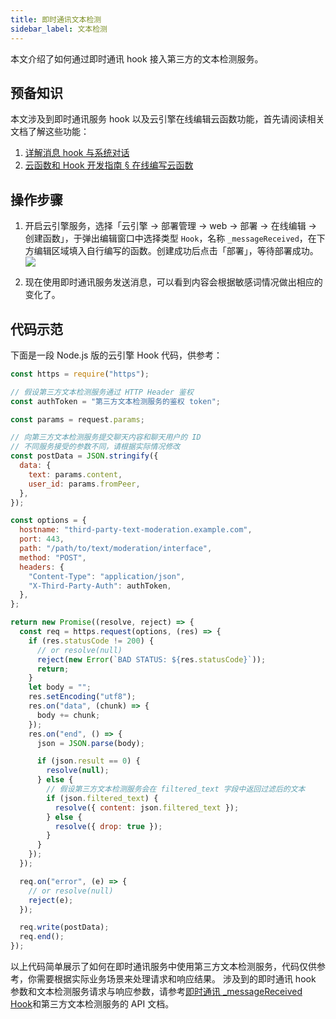 ```yaml
---
title: 即时通讯文本检测
sidebar_label: 文本检测
---
```


本文介绍了如何通过即时通讯 hook 接入第三方的文本检测服务。

## 预备知识

本文涉及到即时通讯服务 hook 以及云引擎在线编辑云函数功能，首先请阅读相关文档了解这些功能：

1. [详解消息 hook 与系统对话](/sdk/im/guide/systemconv/)
2. [云函数和 Hook 开发指南 § 在线编写云函数](/sdk/engine/functions/guides#在线编写云函数)

## 操作步骤

1. 开启云引擎服务，选择「云引擎 -> 部署管理 -> web -> 部署 -> 在线编辑 -> 创建函数」，于弹出编辑窗口中选择类型 `Hook`，名称 `_messageReceived`，在下方编辑区域填入自行编写的函数。创建成功后点击「部署」，等待部署成功。
![](/img/engine/engine-hook.png)

2. 现在使用即时通讯服务发送消息，可以看到内容会根据敏感词情况做出相应的变化了。

## 代码示范

下面是一段 Node.js 版的云引擎 Hook 代码，供参考：

```javascript
const https = require("https");

// 假设第三方文本检测服务通过 HTTP Header 鉴权
const authToken = "第三方文本检测服务的鉴权 token";

const params = request.params;

// 向第三方文本检测服务提交聊天内容和聊天用户的 ID
// 不同服务接受的参数不同，请根据实际情况修改
const postData = JSON.stringify({
  data: {
    text: params.content,
    user_id: params.fromPeer,
  },
});

const options = {
  hostname: "third-party-text-moderation.example.com",
  port: 443,
  path: "/path/to/text/moderation/interface",
  method: "POST",
  headers: {
    "Content-Type": "application/json",
    "X-Third-Party-Auth": authToken,
  },
};

return new Promise((resolve, reject) => {
  const req = https.request(options, (res) => {
    if (res.statusCode != 200) {
      // or resolve(null)
      reject(new Error(`BAD STATUS: ${res.statusCode}`));
      return;
    }
    let body = "";
    res.setEncoding("utf8");
    res.on("data", (chunk) => {
      body += chunk;
    });
    res.on("end", () => {
      json = JSON.parse(body);

      if (json.result == 0) {
        resolve(null);
      } else {
        // 假设第三方文本检测服务会在 filtered_text 字段中返回过滤后的文本
        if (json.filtered_text) {
          resolve({ content: json.filtered_text });
        } else {
          resolve({ drop: true });
        }
      }
    });
  });

  req.on("error", (e) => {
    // or resolve(null)
    reject(e);
  });

  req.write(postData);
  req.end();
});
```

以上代码简单展示了如何在即时通讯服务中使用第三方文本检测服务，代码仅供参考，你需要根据实际业务场景来处理请求和响应结果。
涉及到的即时通讯 hook 参数和文本检测服务请求与响应参数，请参考[即时通讯 \_messageReceived Hook](/sdk/im/guide/systemconv/#_messagereceived)和第三方文本检测服务的 API 文档。
